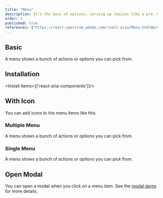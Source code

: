 ```yaml
---
title: "Menu"
description: It's the boss of options, serving up choices like a pro. Click and it’ll show you the spread—pick what you like!
order: 1
published: true
references: ["https://react-spectrum.adobe.com/react-aria/Menu.html#props", "https://paranoid.irsyad.co", "https://github.com/jamiebuilds/tailwindcss-animate"]
---
```


## Basic
A menu shows a bunch of actions or options you can pick from.
<How toUse="collections/menu-basic-demo" />

## Installation

<Install items={['react-aria-components']}/>

<SourceCode toShow='menu'/>

## With Icon
You can add icons to the menu items like this.
<How toUse="collections/menu-with-icon-demo" />

### Multiple Menu
A menu shows a bunch of actions or options you can pick from.
<How toUse="collections/multiple-menu-demo" />

### Single Menu
A menu shows a bunch of actions or options you can pick from.
<How toUse="collections/single-menu-demo" />

## Open Modal
You can open a modal when you click on a menu item. See the [modal demo](/design-system/overlays/modal#triggered-by-menu) for more details.
